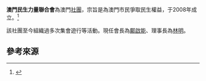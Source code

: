 {{expand|time=2011-05-09T09:10:12+00:00}}
'''澳門民生力量聯合會'''為澳門[[社團|社團]]，宗旨是為澳門市民爭取民生權益，于2008年成立。<ref>{{Cite web |url=http://bo.io.gov.mo/bo/ii/2008/31/anotariais_cn.asp#417 |title=印務局連接 |accessdate=2011-05-09 |archive-date=2008-12-28 |archive-url=https://web.archive.org/web/20081228112030/http://bo.io.gov.mo/bo/ii/2008/31/anotariais_cn.asp#417 |dead-url=no }}</ref>

該社團至今組織過多次集會遊行等活動。現任會長為[[鄺啟能|鄺啟能]]、理事長為[[林明|林明]]。

== 參考來源 ==
<references/>